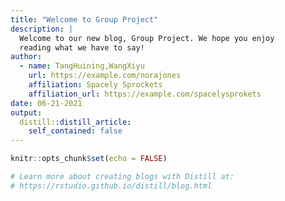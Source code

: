 ```yaml
---
title: "Welcome to Group Project"
description: |
  Welcome to our new blog, Group Project. We hope you enjoy 
  reading what we have to say!
author:
  - name: TangHuining,WangXiyu
    url: https://example.com/norajones
    affiliation: Spacely Sprockets
    affiliation_url: https://example.com/spacelysprokets
date: 06-21-2021
output:
  distill::distill_article:
    self_contained: false
---
```


```r
knitr::opts_chunk$set(echo = FALSE)

# Learn more about creating blogs with Distill at:
# https://rstudio.github.io/distill/blog.html

```



